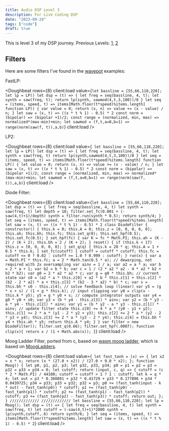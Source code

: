 ```yaml
---
title: Audio DSP Level 3
description: For Live Coding DSP
date: "2023-09-24"
tags: ["code"]
draft: true
---
```



This is level 3 of my DSP journey. Previous Levels: [1](https://loophole-letters.netlify.app/dsp-lvl1/), [2](https://loophole-letters.netlify.app/dsp-lvl2/)

## Filters

Here are some filters I've found in the [wavepot](http://wavepot.com/) examples:

FastLP:

<Doughbeat
  rows={8}
  client:load
  value={`let bassline = [55,66,110,220];
let lp = LP()
let dsp = (t) => {
  let freq = seq(bassline, 4, t);
  let synth = saw(freq, t);
  return lp(synth, sawmod(4,t,3,100))/8
}
let seq = (items, speed, t) => items[Math.floor(t*speed)%items.length]
function LP() {
  var value = 0;
  return (x, n) => value += (x - value) / n;
}
let saw = (x, t) => ((x * t % 1) - 0.5) * 2
const norm = (bipolar) => (bipolar +1)/2;
const range = (normalized, min, max) => normalized*(max-min)+min;
let sawmod = (f,t,a=0,b=1) => range(norm(saw(f, t)),a,b)`}
  client:load
/>

LP2:

<Doughbeat
  rows={8}
  client:load
  value={`
let bassline = [55,66,110,220];
let lp = LP()
let dsp = (t) => {
  let freq = seq(bassline, 4, t);
  let synth = saw(freq, t)
  return lp(synth,sawmod(4,t,3,100))/8
}
let seq = (items, speed, t) => items[Math.floor(t*speed)%items.length]
function LP() {
  let value = 0;
  return (x, n) => value += (x - value) / n;
}
let saw = (x, t) => ((x * t % 1) - 0.5) * 2
const norm = (bipolar) => (bipolar +1)/2;
const range = (normalized, min, max) => normalized*(max-min)+min;
let sawmod = (f,t,a=0,b=1) => range(norm(saw(f, t)),a,b)`}
  client:load
/>

Diode Filter:

<Doughbeat
  rows={8}
  client:load
  value={`let bassline = [55,66,110,220];
let dsp = (t) => {
  let freq = seq(bassline, 4, t)
  let synth = saw(freq, t)
  let depth = 10;
  filter.set_fc(0.001 + (-saw(4,t)+1)/depth)
  synth = filter.run(synth * 0.5);
  return synth/4;
}
let seq = (items, speed, t) => items[Math.floor(t*speed)%items.length]
let saw = (x, t) => ((x * t % 1) - 0.5) * 2
class DiodeFilter {
  constructor() {
    this.k = 0;
    this.A = 0;
    this.z = [0, 0, 0, 0, 0];
    this.ah;
    this.bh;
    this.fc;
    this.set_q(0);
    this.set_hpf(0.5);
    this.set_fc(0.5);
  }
  set_hpf(fc) {
    var K = fc * Math.PI;
    this.ah = (K - 2) / (K + 2);
    this.bh = 2 / (K + 2);
  }
  reset() {
    if (this.k < 17) this.z = [0, 0, 0, 0, 0];
  }
  set_q(q) {
    this.k = 20 * q;
    this.A = 1 + 0.5 * this.k;
  }
  set_fc(cutoff) {
    cutoff = cutoff * cutoff;
    this.fc = cutoff <= 0 ? 0.02 : cutoff >= 1.0 ? 0.999 : cutoff;
  }
  run(x) {
    var a = Math.PI * this.fc;
    a = 2 * Math.tan(0.5 * a); // dewarping, not required with 2x oversampling
    var ainv = 1 / a;
    var a2 = a * a;
    var b = 2 * a + 1;
    var b2 = b * b;
    var c = 1 / (2 * a2 * a2 - 4 * a2 * b2 + b2 * b2);
    var g0 = 2 * a2 * a2 * c;
    var g = g0 * this.bh;
    // current state
    var s0 =
      (a2 * a * this.z[0] +
        a2 * b * this.z[1] +
        this.z[2] * (b2 - 2 * a2) * a +
        this.z[3] * (b2 - 3 * a2) * b) *
      c;
    var s = this.bh * s0 - this.z[4];
    // solve feedback loop (linear)
    var y5 = (g * x + s) / (1 + g * this.k);
    // input clipping
    var y0 = clip(x - this.k * y5);
    y5 = g * y0 + s;
    // compute integrator outputs
    var y4 = g0 * y0 + s0;
    var y3 = (b * y4 - this.z[3]) * ainv;
    var y2 = (b * y3 - a * y4 - this.z[2]) * ainv;
    var y1 = (b * y2 - a * y3 - this.z[1]) * ainv;
    // update filter state
    this.z[0] += 4 * a * (y0 - y1 + y2);
    this.z[1] += 2 * a * (y1 - 2 * y2 + y3);
    this.z[2] += 2 * a * (y2 - 2 * y3 + y4);
    this.z[3] += 2 * a * (y3 - 2 * y4);
    this.z[4] = this.bh * y4 + this.ah * y5;
    return this.A * y4;
  }
}
var filter = new DiodeFilter();
filter.set_q(0.66);
filter.set_hpf(.0007);
function clip(x){
  return x / (1 + Math.abs(x));
}`}
  client:load
/>

Moog Ladder Filter, ported from c, based on [wasm moog ladder](https://github.com/TheBouteillacBear/webaudioworklet-wasm), which is based on [MoogLadders](https://github.com/ddiakopoulos/MoogLadders).

<Doughbeat
  rows={8}
  client:load
  value={`
let fast_tanh = (x) => {
  let x2 = x * x;
  return (x * (27.0 + x2)) / (27.0 + 9.0 * x2);
};
function Moog() {
  let p0, p1, p2, p3;
  let p32, p33, p34;
  p0 = p1 = p2 = p3 = p32 = p33 = p34 = 0;
  let cutoff;
  return (input, c, q) => {
    cutoff = (c * 2 * Math.PI) / 44100;
    cutoff = cutoff > 1 ? 1 : cutoff;
    let k = q * 4;
    let out = p3 * 0.360891 + p32 * 0.41729 + p33 * 0.177896 + p34 * 0.0439725;
    p34 = p33;
    p33 = p32;
    p32 = p3;
    p0 += (fast_tanh(input - k * out) - fast_tanh(p0)) * cutoff;
    p1 += (fast_tanh(p0) - fast_tanh(p1)) * cutoff;
    p2 += (fast_tanh(p1) - fast_tanh(p2)) * cutoff;
    p3 += (fast_tanh(p2) - fast_tanh(p3)) * cutoff;
    return out;
  };
}
/////////////
/////////////
let bassline = [55,66,110,220];
let lp = Moog();
let dsp = (t) => {
  let freq = seq(bassline, 4, t)
  let synth = saw(freq, t)
  let cutoff = (-saw(4,t)+1)*2000
  synth = lp(synth,cutoff,.6)
  return synth/6;
}
let seq = (items, speed, t) => items[Math.floor(t*speed)%items.length]
let saw = (x, t) => ((x * t % 1) - 0.5) * 2`}
  client:load
/>

